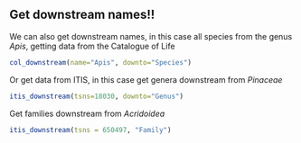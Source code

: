 ## Get downstream names!!

We can also get downstream names, in this case all species from the genus *Apis*, getting data from the Catalogue of Life

```r
col_downstream(name="Apis", downto="Species")
```

Or get data from ITIS, in this case get genera downstream from _Pinaceae_

```r
itis_downstream(tsns=18030, downto="Genus")
```

Get families downstream from _Acridoidea_

```r
itis_downstream(tsns = 650497, "Family")
```